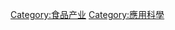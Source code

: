 {{Catnav|頁面分類|科技}}
{{Catnav|頁面分類|人类社会|社会科学|家政学|飲食}}
{{Catnav|頁面分類|人类社会|生活|飲食}}
{{Catnav|頁面分類|人类社会|生活|文化|飲食}}
{{Catnav|頁面分類|人类社会|文化|飲食}}
{{Commonscat|Food science}}

[[Category:食品产业|Category:食品产业]]
[[Category:應用科學|Category:應用科學]]
